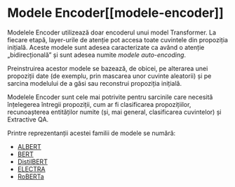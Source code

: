 # Modele Encoder[[modele-encoder]]

<CourseFloatingBanner
    chapter={1}
    classNames="absolute z-10 right-0 top-0"
/>

<Youtube id="MUqNwgPjJvQ" />

Modelele Encoder utilizează doar encoderul unui model Transformer. La fiecare etapă, layer-urile de atenție pot accesa toate cuvintele din propoziția inițială. Aceste modele sunt adesea caracterizate ca având o atenție „bidirecțională” și sunt adesea numite *modele auto-encoding*.

Preinstruirea acestor modele se bazează, de obicei, pe alterarea unei propoziții date (de exemplu, prin mascarea unor cuvinte aleatorii) și pe sarcina modelului de a găsi sau reconstrui propoziția inițială.

Modelele Encoder sunt cele mai potrivite pentru sarcinile care necesită înțelegerea întregii propoziții, cum ar fi clasificarea propozițiilor, recunoașterea entităților numite (și, mai general, clasificarea cuvintelor) și Extractive QA.

Printre reprezentanții acestei familii de modele se numără:

- [ALBERT](https://huggingface.co/docs/transformers/model_doc/albert)
- [BERT](https://huggingface.co/docs/transformers/model_doc/bert)
- [DistilBERT](https://huggingface.co/docs/transformers/model_doc/distilbert)
- [ELECTRA](https://huggingface.co/docs/transformers/model_doc/electra)
- [RoBERTa](https://huggingface.co/docs/transformers/model_doc/roberta)
